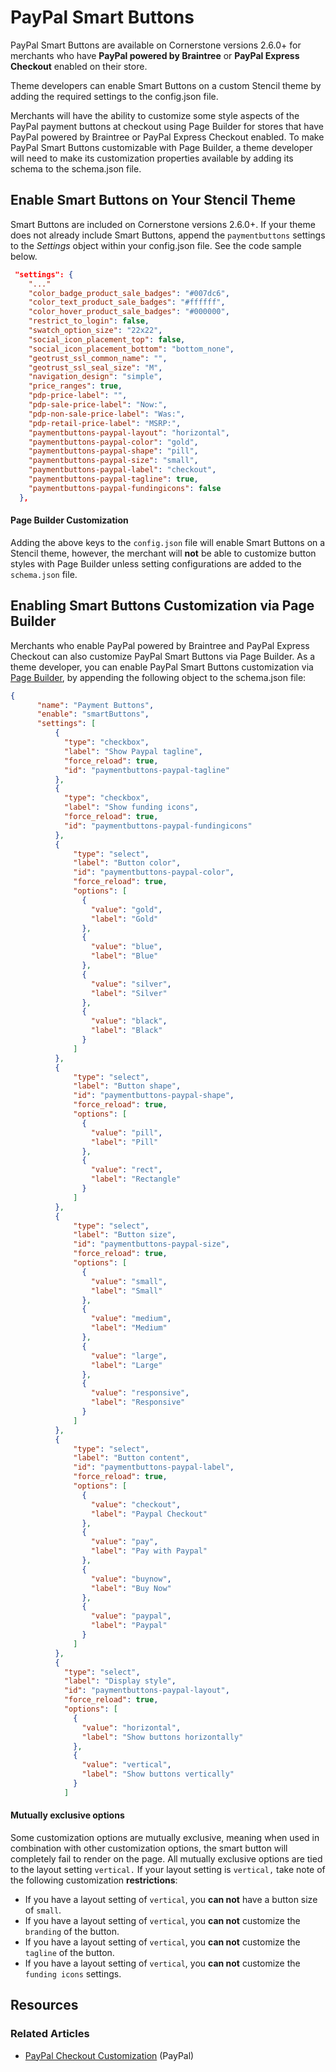 # PayPal Smart Buttons


PayPal Smart Buttons are available on Cornerstone versions 2.6.0+ for merchants who have **PayPal powered by Braintree** or **PayPal Express Checkout** enabled on their store.

Theme developers can enable Smart Buttons on a custom Stencil theme by adding the required settings to the <span class="fn">config.json</span> file.

Merchants will have the ability to customize some style aspects of the PayPal payment buttons at checkout using Page Builder for stores that have PayPal powered by Braintree or PayPal Express Checkout enabled. To make PayPal Smart Buttons customizable with Page Builder, a theme developer will need to make its customization properties available by adding its schema to the <span class="fn">schema.json</span> file.

## Enable Smart Buttons on Your Stencil Theme

Smart Buttons are included on Cornerstone versions 2.6.0+. If your theme does not already include Smart Buttons, append the `paymentbuttons` settings to the _Settings_ object within your <span class="fn">config.json</span> file. See the code sample below.

```json filename="Addition of paymentbuttons to 'settings' object config.json" showlineNumbers copy
 "settings": {
    "..."
    "color_badge_product_sale_badges": "#007dc6",
    "color_text_product_sale_badges": "#ffffff",
    "color_hover_product_sale_badges": "#000000",
    "restrict_to_login": false,
    "swatch_option_size": "22x22",
    "social_icon_placement_top": false,
    "social_icon_placement_bottom": "bottom_none",
    "geotrust_ssl_common_name": "",
    "geotrust_ssl_seal_size": "M",
    "navigation_design": "simple",
    "price_ranges": true,
    "pdp-price-label": "",
    "pdp-sale-price-label": "Now:",
    "pdp-non-sale-price-label": "Was:",
    "pdp-retail-price-label": "MSRP:",
    "paymentbuttons-paypal-layout": "horizontal",
    "paymentbuttons-paypal-color": "gold",
    "paymentbuttons-paypal-shape": "pill",
    "paymentbuttons-paypal-size": "small",
    "paymentbuttons-paypal-label": "checkout",
    "paymentbuttons-paypal-tagline": true,
    "paymentbuttons-paypal-fundingicons": false
  },
```

<Callout type="warning">

#### Page Builder Customization
Adding the above keys to the `config.json` file will enable Smart Buttons on a Stencil theme, however, the merchant will **not** be able to customize button styles with Page Builder unless setting configurations are added to the `schema.json` file.
</Callout>


<a id="page-builder"></a>

## Enabling Smart Buttons Customization via Page Builder

Merchants who enable PayPal powered by Braintree and PayPal Express Checkout can also customize PayPal Smart Buttons via Page Builder. As a theme developer, you can enable PayPal Smart Buttons customization via [Page Builder](/stencil-docs/stencil-theme-editor/schema-json-metadata), by appending the following object to the <span class="fn">schema.json</span> file:


```json Filename="Addition to schema.json file in order to enable Page Builder customization schema.json"  showLineNumbers copy
{
      "name": "Payment Buttons",
      "enable": "smartButtons",
      "settings": [
          {
            "type": "checkbox",
            "label": "Show Paypal tagline",
            "force_reload": true,
            "id": "paymentbuttons-paypal-tagline"
          },
          {
            "type": "checkbox",
            "label": "Show funding icons",
            "force_reload": true,
            "id": "paymentbuttons-paypal-fundingicons"
          },
          {
              "type": "select",
              "label": "Button color",
              "id": "paymentbuttons-paypal-color",
              "force_reload": true,
              "options": [
                {
                  "value": "gold",
                  "label": "Gold"
                },
                {
                  "value": "blue",
                  "label": "Blue"
                },
                {
                  "value": "silver",
                  "label": "Silver"
                },
                {
                  "value": "black",
                  "label": "Black"
                }
              ]
          },
          {
              "type": "select",
              "label": "Button shape",
              "id": "paymentbuttons-paypal-shape",
              "force_reload": true,
              "options": [
                {
                  "value": "pill",
                  "label": "Pill"
                },
                {
                  "value": "rect",
                  "label": "Rectangle"
                }
              ]
          },
          {
              "type": "select",
              "label": "Button size",
              "id": "paymentbuttons-paypal-size",
              "force_reload": true,
              "options": [
                {
                  "value": "small",
                  "label": "Small"
                },
                {
                  "value": "medium",
                  "label": "Medium"
                },
                {
                  "value": "large",
                  "label": "Large"
                },
                {
                  "value": "responsive",
                  "label": "Responsive"
                }
              ]
          },
          {
              "type": "select",
              "label": "Button content",
              "id": "paymentbuttons-paypal-label",
              "force_reload": true,
              "options": [
                {
                  "value": "checkout",
                  "label": "Paypal Checkout"
                },
                {
                  "value": "pay",
                  "label": "Pay with Paypal"
                },
                {
                  "value": "buynow",
                  "label": "Buy Now"
                },
                {
                  "value": "paypal",
                  "label": "Paypal"
                }
              ]
          },
          {
            "type": "select",
            "label": "Display style",
            "id": "paymentbuttons-paypal-layout",
            "force_reload": true,
            "options": [
              {
                "value": "horizontal",
                "label": "Show buttons horizontally"
              },
              {
                "value": "vertical",
                "label": "Show buttons vertically"
              }
            ]
```

<Callout type="warning">

#### Mutually exclusive options
Some customization options are mutually exclusive, meaning when used in combination with other customization options, the smart button will completely fail to render on the page.
All mutually exclusive options are tied to the layout setting `vertical.` If your layout setting is `vertical,` take note of the following customization **restrictions**:
 * If you have a layout setting of `vertical`, you **can not** have a button size of `small`.
 * If you have a layout setting of `vertical`, you **can not** customize the `branding` of the button.
 * If you have a layout setting of `vertical`, you **can not** customize the `tagline` of the button.
 * If you have a layout setting of `vertical`, you **can not** customize the `funding icons` settings.
</Callout>

## Resources

### Related Articles

* [PayPal Checkout Customization](https://developer.paypal.com/demo/checkout/#/pattern/checkout) (PayPal)

